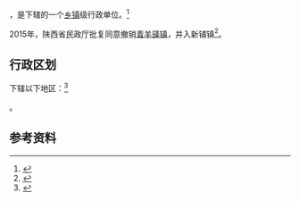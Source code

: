 {{中国乡级行政区|61/07/25/114/000}}

'''{{PAGENAMEBASE}}'''，是{{PRC admin/fullname|61/07/25/114/000|3}}下辖的一个[[乡镇|乡镇]]级行政单位。<ref>{{PRC admin/ref sgc|{{PRC admin/parent|61/07/25/114/000}}}}</ref>

2015年，陕西省民政厅批复同意撤销[[青羊驿镇|青羊驿镇]]，并入新铺镇<ref>{{Cite web |url=http://shaanxi.mca.gov.cn/article/mzyw1/201507/20150700841888.shtml |title=陕西省民政厅关于陕西省乡镇行政区划调整的公告 |access-date=2017-09-14 |archive-url=https://web.archive.org/web/20170914220400/http://shaanxi.mca.gov.cn/article/mzyw1/201507/20150700841888.shtml |archive-date=2017-09-14 |dead-url=yes }}</ref>。

== 行政区划 ==

{{PAGENAMEBASE}}下辖以下地区：<ref>{{PRC admin/ref sgc|61/07/25/114/000}}</ref>

{{PRC admin/children|61/07/25/114/000}}。

== 参考资料 ==

{{reflist}}

{{行政区划小作品}}
{{PRC admin/navcat|61/07/25/114/000}}